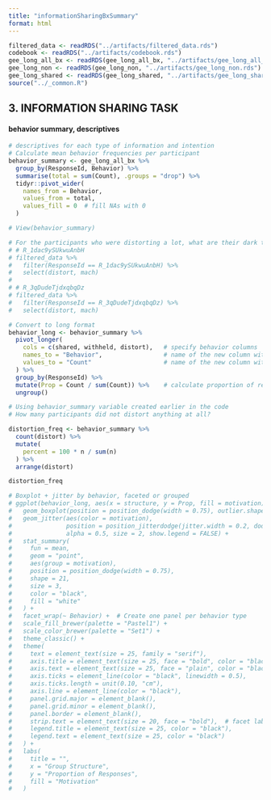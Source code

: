 ```yaml
---
title: "informationSharingBxSummary"
format: html
---
```


```r
filtered_data <- readRDS("../artifacts/filtered_data.rds")
codebook <- readRDS("../artifacts/codebook.rds")
gee_long_all_bx <- readRDS(gee_long_all_bx, "../artifacts/gee_long_all_bx.rds")
gee_long_non <- readRDS(gee_long_non, "../artifacts/gee_long_non.rds")
gee_long_shared <- readRDS(gee_long_shared, "../artifacts/gee_long_shared.rds")
source("../_common.R")
```

## 3. INFORMATION SHARING TASK

#### behavior summary, descriptives

```r
# descriptives for each type of information and intention
# Calculate mean behavior frequencies per participant
behavior_summary <- gee_long_all_bx %>%
  group_by(ResponseId, Behavior) %>%
  summarise(total = sum(Count), .groups = "drop") %>%
  tidyr::pivot_wider(
    names_from = Behavior,
    values_from = total,
    values_fill = 0  # fill NAs with 0
  )

# View(behavior_summary)
```

```r
# For the participants who were distorting a lot, what are their dark triad scores? 
# # R_1dac9ySUkwuAnbH
# filtered_data %>%
#   filter(ResponseId == R_1dac9ySUkwuAnbH) %>%
#   select(distort, mach)
# 
# # R_3qDudeTjdxqbqDz
# filtered_data %>%
#   filter(ResponseId == R_3qDudeTjdxqbqDz) %>%
#   select(distort, mach)
```

```r
# Convert to long format
behavior_long <- behavior_summary %>%
  pivot_longer(
    cols = c(shared, withheld, distort),   # specify behavior columns
    names_to = "Behavior",                 # name of the new column with behavior types
    values_to = "Count"                    # name of the new column with counts
  ) %>%
  group_by(ResponseId) %>%
  mutate(Prop = Count / sum(Count)) %>%    # calculate proportion of responses per person
  ungroup()

```

```r
# Using behavior_summary variable created earlier in the code
# How many participants did not distort anything at all? 

distortion_freq <- behavior_summary %>%
  count(distort) %>%
  mutate(
    percent = 100 * n / sum(n)
  ) %>%
  arrange(distort)

distortion_freq
```

```r
# Boxplot + jitter by behavior, faceted or grouped
# ggplot(behavior_long, aes(x = structure, y = Prop, fill = motivation)) +
#   geom_boxplot(position = position_dodge(width = 0.75), outlier.shape = NA) +
#   geom_jitter(aes(color = motivation),
#               position = position_jitterdodge(jitter.width = 0.2, dodge.width = 0.75),
#               alpha = 0.5, size = 2, show.legend = FALSE) +
#   stat_summary(
#     fun = mean,
#     geom = "point",
#     aes(group = motivation),
#     position = position_dodge(width = 0.75),
#     shape = 21,
#     size = 3,
#     color = "black",
#     fill = "white"
#   ) +
#   facet_wrap(~ Behavior) +  # Create one panel per behavior type
#   scale_fill_brewer(palette = "Pastel1") +
#   scale_color_brewer(palette = "Set1") +
#   theme_classic() +
#   theme(
#     text = element_text(size = 25, family = "serif"),
#     axis.title = element_text(size = 25, face = "bold", color = "black"),
#     axis.text = element_text(size = 25, face = "plain", color = "black"),
#     axis.ticks = element_line(color = "black", linewidth = 0.5),
#     axis.ticks.length = unit(0.10, "cm"),
#     axis.line = element_line(color = "black"),
#     panel.grid.major = element_blank(),
#     panel.grid.minor = element_blank(),
#     panel.border = element_blank(),
#     strip.text = element_text(size = 20, face = "bold"),  # facet label style
#     legend.title = element_text(size = 25, color = "black"),
#     legend.text = element_text(size = 25, color = "black")
#   ) +
#   labs(
#     title = "",
#     x = "Group Structure",
#     y = "Proportion of Responses",
#     fill = "Motivation"
#   )


```
